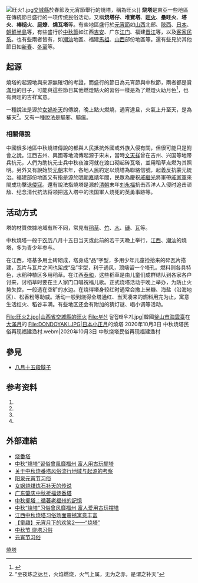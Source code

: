 [[File:旺火1.jpg|thumb]][[交城縣|交城縣]]於春節及元宵節舉行的燒塔，稱為旺火]]
'''烧塔'''是東亞一些地區在傳統節日盛行的一项传统民俗活动，又稱'''烧塔仔'''、'''堆寶塔'''、'''[[旺火|旺火]]'''、'''壘旺火'''、'''塔火'''、'''棒槌火'''、'''庭燎'''、'''燒瓦塔'''等。有些地區盛行於[[元宵節|元宵節]]如[[山西|山西]]北部、[[陝西|陝西]]、[[日本|日本]]、[[朝鮮半島|朝鮮半島]]等，有些盛行於[[中秋節|中秋節]]如江西[[吉安市|吉安]]、广东[[江门|江门]]、福建[[晋江|晋江]]等，以及[[客家民系|客家民系]]。也有些兩者皆有，如[[潮汕|潮汕]]地區、福建[[馬祖|馬祖]]、[[山西|山西]]部份地區等。還有些見於其他節日如[[新春|新春]]、[[冬至|冬至]]等。

==起源==
燒塔的起源地與來源無確切的考證，而盛行的節日為元宵節與中秋節，兩者都是賞[[滿月|滿月]]的日子，可能與這些節日其他燃燈點火的習俗一樣是為了燃燈火助月色<ref>{{Cite web |url=http://www.zuimihu.com/changshi/96.html |title=http://www.zuimihu.com/changshi/96.html 为什么中秋节要点灯笼玩花灯 |access-date=2015-08-21 |archive-url=https://web.archive.org/web/20160304132627/http://www.zuimihu.com/changshi/96.html |archive-date=2016-03-04 |dead-url=yes }}</ref>，也有興旺的吉祥寓意。

一種說法是源於[[女媧补天|女媧补天]]的傳說，晚上點火燃燒，通宵達旦，火氣上升至天，是為補天<ref>“至夜炼之达旦，火焰燃烧，火气上属，无为之赤，是谓之补天”</ref>。又有一種說法是驅邪、驅瘟。
===相關傳說===
中國很多地區中秋燒塔傳說的都與人民抵抗外國或外族入侵有關，但很可能只是附會之說。江西吉州、興國等地流傳起源于宋末，當時[[文天祥|文天祥]]曾在吉州、兴国等地带兵抗元，人們为助抗元士兵中秋夜渡河就在渡口砌起砖瓦塔，並用稻草点燃为其照明。另外又有說始於[[元朝|元朝]]末年，各地人民約定以燒塔為聯絡信號，起義反抗蒙元統治。福建部份地區又有指是源於[[明朝|明朝]][[嘉靖|嘉靖]]年間，民眾為慶祝[[戚繼光|戚繼光]]將軍帶[[戚家軍|戚家軍]]來閩成功擊退[[倭寇|倭寇]]。還有說法指燒塔是源於[[清朝|清朝]]末年[[刘永福|刘永福]]抗击西洋人入侵时追击顽敌、纪念清代抗法将领把逃入塔中的法国軍人烧死的英勇事跡等。

==活动方式==
塔的材質依據地域有所不同，常見有[[稻草|稻草]]、[[竹|竹]]、[[木|木]]、[[磚|磚]]、[[瓦|瓦]]等。

中秋燒塔一般于[[农历|农历]]八月十五日当天或此前的若干天晚上举行，[[江西|江西]]、[[潮汕|潮汕]]的燒塔，多为青少年参与。

在江西，塔基多用土砖砌成，塔身成“品”字型，多用少年儿童捡拾来的碎瓦片搭建，瓦片与瓦片之间也架成“品”字型，利于通风，顶端留一个塔孔。燃料则各具特色，水稻种植区多用稻草。在江西[[泰和|泰和]]，这些稻草是由儿童们成群结队到各家各户讨来，讨稻草时要在主人家门口唱祝福儿歌。正式烧塔活动于晚上举办，为防止火势失控，一般选在空旷的水边。在烧得塔身较红时通常会撒上米糠、海盐（沿海地区）、松香粉等助威。活动一般到烧得全塔通红、当天凑来的燃料用完为止，寓意生活红火、稻谷丰满。有些地区还会有附加的猜灯谜、唱小调等活动。
<gallery>
File:旺火2.jpg|山西省交城縣的旺火
File:부산 달집태우기.jpg|韓國[[釜山市|釜山市]][[海雲臺|海雲臺]]在[[大滿月|大滿月]]的{{link-ko|燒月屋|달집태우기}}
File:DONDOYAKI.JPG|日本小正月{{link-ja|左義長|左義長}}的燒塔
2020年10月3日 中秋烧塔民俗再现福建渔村.webm|2020年10月3日 中秋烧塔民俗再现福建渔村
</gallery>

==參見==
*[[八月十五殺韃子|八月十五殺韃子]]

==参考资料==
<div class="references-small">
#{{cite journal | language = zh-hans | author = 周丽丽  刘群梅  杨昕妍 | title = 吉安中秋烧塔之我见 | url = http://www.cqvip.com/qk/81988A/200803/27152133.html | journal = 《神州民俗》 | volume = 2008年第3-4期 | issue =  | pages = 97-98 | year = 2008 | id =  | access-date = 2009-06-25 | archive-date = 2019-06-08 | archive-url = https://web.archive.org/web/20190608063856/http://www.cqvip.com/qk/81988A/200803/27152133.html | dead-url = no }}
#{{cite web | language = zh-hans | publisher = 金羊网 | title = 潮州：满场烧塔映月红　拖灯猜谜芋仔香 | url = http://www.ycwb.com.cn/gb/content/2005-09/18/content_985908.htm | author =  | date = 2005-09-18 | accessdate = 2009-06-25 }}{{dead link|date=2018年3月 |bot=InternetArchiveBot |fix-attempted=yes }}
#{{cite web | language = zh-hans | publisher = 新华网江西频道 | title = 中秋烧塔 | url = http://www.jx.xinhuanet.com/news/ztzl/2009-05/09/content_16475068.htm | author =  | date = 2009-05-09 | accessdate = 2009-06-25 | deadurl = yes | archiveurl = https://web.archive.org/web/20100129163540/http://www.jx.xinhuanet.com/news/ztzl/2009-05/09/content_16475068.htm | archivedate = 2010-01-29 }}
#{{cite web | language = zh-hans | publisher = 广东侨网 | title = 江门农村恢复“烧塔”庆中秋 百年习俗重归 | url = http://gocn.southcn.com/qw2index/2006lnwh/2006dfms/2006dfmstpfb/200809170048.htm | author =  | date = 2008-09-17 | accessdate = 2009-06-25 | archive-url = https://web.archive.org/web/20140107145907/http://gocn.southcn.com/qw2index/2006lnwh/2006dfms/2006dfmstpfb/200809170048.htm | archive-date = 2014-01-07 | dead-url = yes }}
</div>
==外部連結==
*[https://web.archive.org/web/20150406224711/http://baike.beihai365.com/index.php?doc-view-1887 烧番塔]
*[http://www.scspmw.mobi/news,u1840782227,c1233471230,i1201347223,detail.aspx 中秋“燒塔”習俗曾風靡福州 富人用古玩擺塔]{{dead link|date=2018年3月 |bot=InternetArchiveBot |fix-attempted=yes }}
*[http://so.beihai365.com/simple/?t614037.html 关于中秋烧番塔风俗流行地域与起源的考察] {{Wayback|url=http://so.beihai365.com/simple/?t614037.html |date=20190608064039 }}
*[http://www.yuxiancity.com/detail/detail.asp?/16832.htm 阳泉元宵节习俗]{{dead link|date=2018年3月 |bot=InternetArchiveBot |fix-attempted=yes }}
*[https://web.archive.org/web/20160306080842/http://www.kailuanpark.cn/past.php?about=3&id=578 女娲烧煤炼石补天的传说]
*[http://news.gmw.cn/2014-09/08/content_13091777.htm 广东肇庆中秋祈福烧番塔] {{Wayback|url=http://news.gmw.cn/2014-09/08/content_13091777.htm |date=20160305041524 }}
*[https://web.archive.org/web/20160304105347/http://fj.people.com.cn/BIG5/339045/340950/345114/ 中秋擺塔：循著老福州的記憶]
*[http://fz.fjsen.com/2014-09/04/content_14816977_all.htm 中秋“烧塔”习俗曾风靡福州 富人爱用古玩摆塔] {{Wayback|url=http://fz.fjsen.com/2014-09/04/content_14816977_all.htm |date=20160304074528 }}
*[https://web.archive.org/web/20160304121849/http://jiangxi.kaiwind.com/gbfy/201409/02/t20140902_1894215.shtml 江西中秋烧塔习俗场面震撼寓意丰富]
*[http://blog.tianya.cn/post-297018-6740944-1.shtml 【童趣】元宵月下的欢笑2——“烧塔”]{{Dead link|date=2019年11月 |bot=InternetArchiveBot |fix-attempted=yes }}
*[http://iask.sina.com.cn/b/19128051.html 中秋节 烧塔习俗] {{Wayback|url=http://iask.sina.com.cn/b/19128051.html |date=20190608154145 }}
*[https://web.archive.org/web/20151007233233/http://chaoshan.baike.com/article-144764.html 元宵节习俗]

[[Category:燒塔|]]